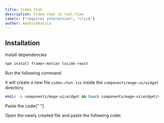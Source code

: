 ```yaml
---
title: Video Chat
description: Video chat in real-time
labels: ["requires interaction", "click"]
author: AashishKatila
---
```


<ComponentPreview name="widget-video-chat--docs" />

## Installation

<Steps>
<Step>Install dependencies</Step>

```bash
npm install framer-motion lucide-react
```

<Step>Run the following command</Step>

It will create a new file `video-chat.tsx` inside the `components/mage-ui/widget` directory.

```bash
mkdir -p components/mage-ui/widget && touch components/mage-ui/widget/video-chat.tsx
```

<Step>Paste the code</Step>{" "}

Open the newly created file and paste the following code:

```jsx file=<rootDir>/mage-ui/widget/video-chat.tsx

```

</Steps>
